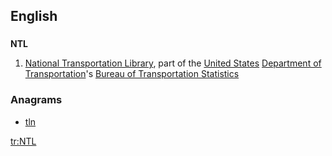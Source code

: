 ==English==

==={{initialism-old|en}}===
'''NTL'''

# {{context|transport|lang=en}} [[National Transportation Library]], part of the [[United States]] [[Department of Transportation]]'s [[Bureau of Transportation Statistics]]

===Anagrams===
* [[tln#English|tln]]

[[tr:NTL]]